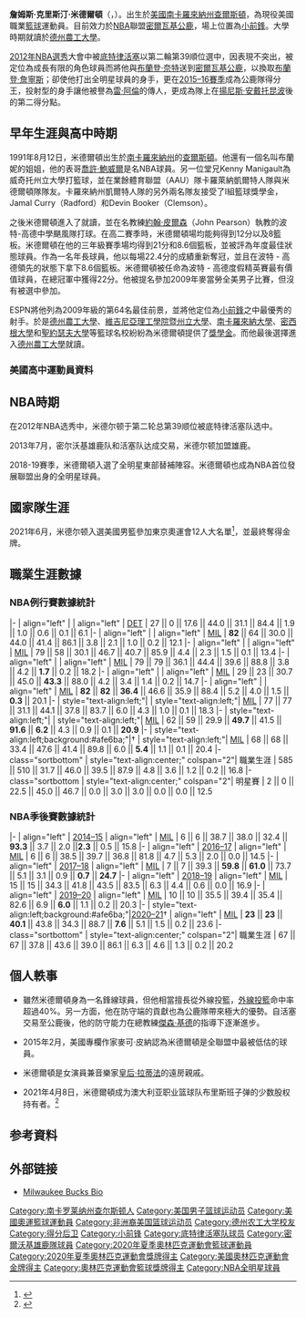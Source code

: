 {{noteTA|G1=NBA}}
{{Infobox basketball biography
| name = 克里斯·米德爾頓<br />Khris Middleton
| image = Khris Middleton (39684853532) (cropped).jpg
| caption = 2018年米德爾頓
| position = [[小前鋒|小前鋒]] / [[得分後衛|得分後衛]]
| height_ft = 6
| height_in = 7
| weight_lbs = 234
| league = [[National_Basketball_Association|NBA]]
| team = 密爾瓦基公鹿
| number = 22
| nationality = {{USA}}
| birth_date = {{birth date and age|mf=yes|1991|8|12}}
| birth_place = {{USA}}[[南卡羅來納州|南卡羅來納州]][[查爾斯頓|查爾斯頓]]
| highschool = {{link-en|波特-高德中學|Porter-Gaud School|波特-高德中學}}
| college = [[德州農工大學|德州農工大學]]（2009−2012）
| draft_year = 2012
| draft_round = 2
| draft_pick = 39
| draft_team = [[底特律活塞|底特律活塞]]
| career_start = 2012
| career_end = 
| years1 = {{nbay|2012|full=y}}
| team1 = [[底特律活塞|底特律活塞]]
| years2 = 2012
| team2= [[韋恩堡瘋蟻|韋恩堡瘋蟻]]（[[NBA發展聯盟|發展聯盟]]）
| years3 = {{nbay|2013|start}}–至今
| team3 = [[密爾瓦基公鹿|密爾瓦基公鹿]]
| highlights = 
* [[NBA總冠軍|NBA總冠軍]]（[[2021年NBA總決賽|2021]]）
* 3×[[NBA全明星賽|NBA全明星賽]]（{{nasg|2019|end}}、{{nasg|2020|end}}、{{nasg|2022|end}}）
* [[十二大聯盟|十二大聯盟年度第二隊]]（{{link-en|2010–11 NCAA賽季|2010–11 NCAA Division I men's basketball season|2011}}）
| profile = khris_middleton
| bbr          = middlkh01
| medaltemplates = 
{{MedalSport|男子[[籃球|籃球]]}}
{{MedalCountry|{{bk|USA}}}}
{{MedalCompetition|[[奧林匹克運動會|奧林匹克運動會]]}}
{{MedalGold|[[2020年夏季奧林匹克運動會|2020 東京]]|[[2020年夏季奧林匹克運動會男子籃球比賽|團體項目]]}}
}}
'''詹姆斯·克里斯汀·米德爾頓'''（{{lang-en|'''James Khristian Middleton'''}}，{{bd|1991年|8月12日||}}）。出生於[[美國|美國]][[南卡羅來納州|南卡羅來納州]][[查爾斯頓|查爾斯頓]]，為現役美國職業[[籃球|籃球]]運動員。目前效力於[[NBA|NBA]]聯盟[[密爾瓦基公鹿|密爾瓦基公鹿]]，場上位置為[[小前鋒|小前鋒]]。大學時期就讀於[[德州農工大學|德州農工大學]]。

[[2012年NBA選秀|2012年NBA選秀]]大會中被[[底特律活塞|底特律活塞]]以第二輪第39順位選中，因表現不突出，被定位為成長有限的角色球員而將他與[[布蘭登·奈特|布蘭登·奈特]]送到[[密爾瓦基公鹿|密爾瓦基公鹿]]，以換取[[布蘭登·詹寧斯|布蘭登·詹寧斯]]；卻使他打出全明星球員的身手，更在[[2015-16_NBA賽季|2015–16賽季]]成為公鹿隊得分王，投射型的身手讓他被譽為[[雷·阿倫|雷·阿倫]]的傳人，更成為隊上在[[揚尼斯·阿德托昆博|揚尼斯·安戴托昆波]]後的第二得分點。

==早年生涯與高中時期==
1991年8月12日，米德爾頓出生於[[南卡羅來納州|南卡羅來納州]]的[[查爾斯頓|查爾斯頓]]。他還有一個名叫布蘭妮的姐姐，他的表哥[[約什·鮑威爾|喬許·鮑威爾]]是名NBA球員。另一位堂兄Kenny Manigault為威奇托州立大學打籃球，並在業餘體育聯盟（AAU）隊卡羅萊納凱爾特人隊與米德爾頓隊隊友。卡羅來納州凱爾特人隊的另外兩名隊友接受了I組籃球獎學金，Jamal Curry（Radford）和Devin Booker（Clemson）。

之後米德爾頓進入了{{link-en|波特-高德中學|Porter-Gaud School|波特-高德中學}}就讀，並在名教練[[約翰·皮爾森|約翰·皮爾森]]（John Pearson）執教的波特-高德中學颶風隊打球。在高二賽季時，米德爾頓場均能夠得到12分以及8籃板。米德爾頓在他的三年級賽季場均得到21分和8.6個籃板，並被評為年度最佳狀態球員。作為一名年長球員，他以每場22.4分的成績重新奪冠，並且在波特 - 高德領先的狀態下拿下8.6個籃板。米德爾頓被任命為波特 - 高德度假精英賽最有價值球員，在總冠軍中獲得22分。他被提名參加2009年麥當勞全美男子比賽，但沒有被選中參加。

ESPN將他列為2009年級的第64名最佳前景，並將他定位為[[小前鋒|小前鋒]]之中最優秀的射手。於是[[德州農工大學|德州農工大學]]、[[維吉尼亞理工學院暨州立大學|維吉尼亞理工學院暨州立大學]]、[[南卡羅來納大學|南卡羅來納大學]]、[[密西根大學|密西根大學]]和[[聖約瑟夫大學|聖約瑟夫大學]]等籃球名校紛紛為米德爾頓提供了[[獎學金|獎學金]]。而他最後選擇進入[[德州農工大學|德州農工大學]]就讀。

===美國高中運動員資料===
{{College athlete recruit start|40=no|collapse=no|year=2005}}
{{College athlete recruit entry
| recruit  = 克里斯·米德爾頓
| position = [[小前鋒|小前鋒]]
| hometown = [[南卡羅來納州|南卡羅來納州]][[查爾斯頓|查爾斯頓]]
| highschool = {{link-en|波特−高德中學|Porter-Gaud School|波特−高德中學}}
| feet   = 6
| inches = 7
| weight = 217
| 40     = 
| commitdate = 2008年5月30日
| scout stars  = 3
| rivals stars = 3
| espn grade = 91
}}
{{College athlete recruit end
| 40               = 
| year             = 2009
| rivals ref title = Texas A&M Basketball Commitments
| scout ref title  = 2009 Texas A&M Basketball Commits
| espn ref title   = 
| rivals school    = tamu
| scout s          = 186
| espn schoolid    = 
| scout overall    = 30 (SF)
| rivals overall   = 29 (SF)
| accessdate       = August 28, 2011
| bball            = yes
}}

==NBA時期==
在2012年NBA选秀中，米德尔顿于第二轮总第39顺位被底特律活塞队选中。

2013年7月，密尔沃基雄鹿队和活塞队达成交易，米德尔顿加盟雄鹿。

2018-19賽季，米德爾頓入選了全明星東部替補陣容。米德爾頓也成為NBA首位發展聯盟出身的全明星球員。

==國家隊生涯==
2021年6月，米德尔顿入選美國男籃參加東京奧運會12人大名單<ref>{{cite web|url=https://www.usab.com/news-events/news/2021/06/m-olympic-team-announced.aspx|title=USA Basketball Announces U.S. Olympic Men’s Basketball Team|date=June 28, 2021|website=usab.com|accessdate=June 28, 2021|archive-date=2021-07-11|archive-url=https://web.archive.org/web/20210711155908/https://www.usab.com/news-events/news/2021/06/m-olympic-team-announced.aspx}}</ref>，並最終奪得金牌。

==職業生涯數據==
{{NBA player statistics legend|champion=y}}

===NBA例行賽數據統計===
{{NBA player statistics start}}
|-
| align="left" | {{nbay|2012}}
| align="left" | [[底特律活塞|DET]]
| 27 || 0 || 17.6 || 44.0 || 31.1 || 84.4 || 1.9 || 1.0 || 0.6 || 0.1 || 6.1
|-
| align="left" | {{nbay|2013}}
| align="left" | [[密爾瓦基公鹿|MIL]]
| '''82''' || 64 || 30.0 || 44.0 || 41.4 || 86.1 || 3.8 || 2.1 || 1.0 || 0.2 || 12.1
|-
| align="left" | {{nbay|2014}}
| align="left" | [[密爾瓦基公鹿|MIL]]
| 79 || 58 || 30.1 || 46.7 || 40.7 || 85.9 || 4.4 || 2.3 || 1.5 || 0.1 || 13.4
|-
| align="left" | {{nbay|2015}}
| align="left" | [[密爾瓦基公鹿|MIL]]
| 79 || 79 || 36.1 || 44.4 || 39.6 || 88.8 || 3.8 || 4.2 || '''1.7''' || 0.2 || 18.2
|-
| align="left" | {{nbay|2016}}
| align="left" | [[密爾瓦基公鹿|MIL]]
| 29 || 23 || 30.7 || 45.0 || '''43.3''' || 88.0 || 4.2 || 3.4 || 1.4 || 0.2 || 14.7
|-
| align="left" | {{nbay|2017}}
| align="left" | [[密爾瓦基公鹿|MIL]]
|  '''82''' ||  '''82''' ||  '''36.4''' || 46.6 || 35.9 || 88.4 ||  5.2 || 4.0 || 1.5 || '''0.3''' ||  20.1
|-
| style="text-align:left;"| {{nbay|2018}}
| style="text-align:left;"| [[2018–19_密尔沃基雄鹿赛季|MIL]]
|  77 || 77 ||  31.1 || 44.1 || 37.8 || 83.7 ||  6.0 || 4.3 || 1.0 || 0.1 ||  18.3
|-
| style="text-align:left;"| {{nbay|2019}}
| style="text-align:left;"| [[2019–20_密尔沃基雄鹿赛季|MIL]]
|  62 || 59 ||  29.9 || '''49.7''' || 41.5 || '''91.6''' ||  '''6.2''' || 4.3 || 0.9 || 0.1 ||  '''20.9'''
|-
| style="text-align:left;background:#afe6ba;"|{{nbay|2020}}†
| style="text-align:left;"| [[2020–21_密尔沃基雄鹿赛季|MIL]]
| 68 || 68 || 33.4 || 47.6 || 41.4 || 89.8 || 6.0 || '''5.4''' || 1.1 || 0.1 || 20.4
|- class="sortbottom"
| style="text-align:center;" colspan="2"| 職業生涯 
| 585 || 510 || 31.7 || 46.0 || 39.5 || 87.9 || 4.8 || 3.6 || 1.2 || 0.2 || 16.8
|- class="sortbottom
| style="text-align:center;" colspan="2"| 明星賽
| 2 || 0 || 22.5 || 45.0 || 46.7 || 0.0 || 3.0 || 3.0 || 0.0 || 0.0 || 12.5
{{S-end}}

===NBA季後賽數據統計===
{{NBA player statistics start}}
|-
| align="left" | [[2015年NBA季後賽|2014–15]]
| align="left" | [[密爾瓦基公鹿|MIL]]
| 6 || 6 || 38.7 || 38.0 || 32.4 || '''93.3''' || 3.7 || 2.0 ||''' 2.3''' || 0.5 || 15.8
|-
| align="left" | [[2017年NBA季後賽|2016–17]]
| align="left" | [[密爾瓦基公鹿|MIL]]
| 6 || 6 || 38.5 || 39.7 || 36.8 || 81.8 || 4.7 || 5.3 || 2.0 || 0.0 || 14.5
|-
| align="left" | [[2018年NBA季後賽|2017–18]]
| align="left" | [[密爾瓦基公鹿|MIL]]
| 7 || 7 || 39.3 || '''59.8''' || '''61.0''' || 73.7 || 5.1 || 3.1 || 0.9 || '''0.7''' || '''24.7'''
|-
| align="left" | [[2019年NBA季後賽|2018–19]]
| align="left" | [[2018–19_密尔沃基雄鹿赛季|MIL]]
| 15 || 15 || 34.3 || 41.8 || 43.5 || 83.5 || 6.3 || 4.4 || 0.6 || 0.0 || 16.9
|-
| align="left" | [[2020年NBA季後賽|2019–20]]
| align="left" | [[2019–20_密尔沃基雄鹿赛季|MIL]]
| 10 || 10 || 35.5 || 39.4 || 35.4 || 82.6 || 6.9 || '''6.0''' || 1.1 || 0.2 || 20.3
|-
| style="text-align:left;background:#afe6ba;"|[[2021年NBA季後賽|2020–21]]†
| align="left" | [[2020–21_密尔沃基雄鹿赛季|MIL]]
| '''23''' || '''23''' || '''40.1''' || 43.8 || 34.3 || 88.7 || '''7.6''' || 5.1 || 1.5 || 0.2 || 23.6
|- class="sortbottom"
| style="text-align:center;" colspan="2"| 職業生涯 
| 67 || 67 || 37.8 || 43.6 || 39.0 || 86.1 || 6.3 || 4.6 || 1.3 || 0.2 || 20.2
{{S-end}}

==個人軼事==
* 雖然米德爾頓身為一名鋒線球員，但他相當擅長從外線投籃，[[三分球|外線投籃]]命中率超過40%。另一方面，他在防守端的貢獻也為公鹿隊帶來極大的優勢。自活塞交易至公鹿後，他的防守能力在總教練[[傑森·基德|傑森·基德]]的指導下逐漸進步。

* 2015年2月，美國專欄作家麥可·皮納認為米德爾頓是全聯盟中最被低估的球員。

* 米德爾頓是女演員兼音樂家[[皇后·拉蒂法|皇后·拉蒂法]]的遠房親戚。

* 2021年4月8日，米德爾頓成为澳大利亚职业篮球队布里斯班子弹的少数股权持有者。<ref>{{Cite web |url=https://twitter.com/BrisbaneBullets/status/1380332054001295366 |title=存档副本 |access-date=2021-06-20 |archive-date=2021-06-06 |archive-url=https://web.archive.org/web/20210606014547/https://twitter.com/BrisbaneBullets/status/1380332054001295366 }}</ref>

== 参考資料 ==
{{reflist}}

== 外部链接 ==
{{basketballstats|nba=khris_middleton|bbr=m/middlkh01}}
* [http://www.nba.com/bucks/roster/khris-middleton Milwaukee Bucks Bio] {{Wayback|url=http://www.nba.com/bucks/roster/khris-middleton |date=20201103193116 }}

{{密尔沃基雄鹿现时球员名单}}
{{密爾瓦基公鹿2020-21賽季NBA總冠軍}}
{{2012 NBA Draft}}
{{2020年夏季奧運會美國男子籃球陣容}}
{{Authority control}}
{{DEFAULTSORT:Middleton, Khris}}
[[Category:南卡罗莱纳州查尔斯顿人|Category:南卡罗莱纳州查尔斯顿人]]
[[Category:美国男子篮球运动员|Category:美国男子篮球运动员]]
[[Category:美國奧運籃球運動員|Category:美國奧運籃球運動員]]
[[Category:非洲裔美国篮球运动员|Category:非洲裔美国篮球运动员]]
[[Category:德州农工大学校友|Category:德州农工大学校友]]
[[Category:得分后卫|Category:得分后卫]]
[[Category:小前锋|Category:小前锋]]
[[Category:底特律活塞队球员|Category:底特律活塞队球员]]
[[Category:密爾沃基雄鹿隊球員|Category:密爾沃基雄鹿隊球員]]
[[Category:2020年夏季奧林匹克運動會籃球運動員|Category:2020年夏季奧林匹克運動會籃球運動員]]
[[Category:2020年夏季奧林匹克運動會獎牌得主|Category:2020年夏季奧林匹克運動會獎牌得主]]
[[Category:美國奧林匹克運動會金牌得主|Category:美國奧林匹克運動會金牌得主]]
[[Category:奧林匹克運動會籃球獎牌得主|Category:奧林匹克運動會籃球獎牌得主]]
[[Category:NBA全明星球員|Category:NBA全明星球員]]